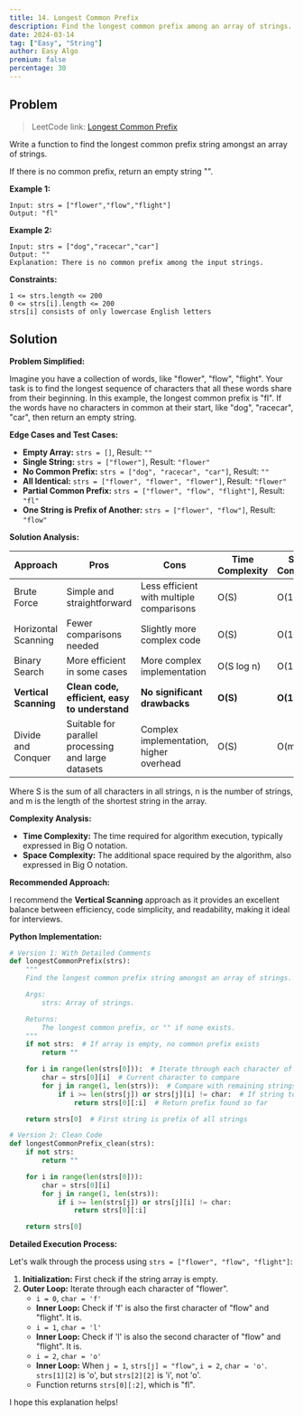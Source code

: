 ```yaml
---
title: 14. Longest Common Prefix
description: Find the longest common prefix among an array of strings. Return an empty string if there is no common prefix.
date: 2024-03-14
tag: ["Easy", "String"]
author: Easy Algo
premium: false
percentage: 30
---
```


## Problem

> LeetCode link: [Longest Common Prefix](https://leetcode.com/problems/longest-common-prefix/)

Write a function to find the longest common prefix string amongst an array of strings.

If there is no common prefix, return an empty string "".

**Example 1:**
```
Input: strs = ["flower","flow","flight"]
Output: "fl"
```

**Example 2:**
```
Input: strs = ["dog","racecar","car"]
Output: ""
Explanation: There is no common prefix among the input strings.
```

**Constraints:**
```
1 <= strs.length <= 200
0 <= strs[i].length <= 200
strs[i] consists of only lowercase English letters
```

## Solution

**Problem Simplified:**

Imagine you have a collection of words, like "flower", "flow", "flight". Your task is to find the longest sequence of characters that all these words share from their beginning. In this example, the longest common prefix is "fl". If the words have no characters in common at their start, like "dog", "racecar", "car", then return an empty string.

**Edge Cases and Test Cases:**

* **Empty Array:** `strs = []`, Result: `""`
* **Single String:** `strs = ["flower"]`, Result: `"flower"`
* **No Common Prefix:** `strs = ["dog", "racecar", "car"]`, Result: `""`
* **All Identical:** `strs = ["flower", "flower", "flower"]`, Result: `"flower"`
* **Partial Common Prefix:** `strs = ["flower", "flow", "flight"]`, Result: `"fl"`
* **One String is Prefix of Another:** `strs = ["flower", "flow"]`, Result: `"flow"`

**Solution Analysis:**

| Approach | Pros | Cons | Time Complexity | Space Complexity |
|----------|------|------|-----------------|------------------|
| Brute Force | Simple and straightforward | Less efficient with multiple comparisons | O(S) | O(1) |
| Horizontal Scanning | Fewer comparisons needed | Slightly more complex code | O(S) | O(1) |
| Binary Search | More efficient in some cases | More complex implementation | O(S log n) | O(1) |
| **Vertical Scanning** | **Clean code, efficient, easy to understand** | **No significant drawbacks** | **O(S)** | **O(1)** |
| Divide and Conquer | Suitable for parallel processing and large datasets | Complex implementation, higher overhead | O(S) | O(m log n) |

Where S is the sum of all characters in all strings, n is the number of strings, and m is the length of the shortest string in the array.

**Complexity Analysis:**

* **Time Complexity:** The time required for algorithm execution, typically expressed in Big O notation.
* **Space Complexity:** The additional space required by the algorithm, also expressed in Big O notation.

**Recommended Approach:**

I recommend the **Vertical Scanning** approach as it provides an excellent balance between efficiency, code simplicity, and readability, making it ideal for interviews.

**Python Implementation:**

```python
# Version 1: With Detailed Comments
def longestCommonPrefix(strs):
    """
    Find the longest common prefix string amongst an array of strings.

    Args:
        strs: Array of strings.

    Returns:
        The longest common prefix, or "" if none exists.
    """
    if not strs:  # If array is empty, no common prefix exists
        return ""

    for i in range(len(strs[0])):  # Iterate through each character of first string
        char = strs[0][i]  # Current character to compare
        for j in range(1, len(strs)):  # Compare with remaining strings
            if i >= len(strs[j]) or strs[j][i] != char:  # If string too short or character mismatch
                return strs[0][:i]  # Return prefix found so far

    return strs[0]  # First string is prefix of all strings

# Version 2: Clean Code
def longestCommonPrefix_clean(strs):
    if not strs:
        return ""

    for i in range(len(strs[0])):
        char = strs[0][i]
        for j in range(1, len(strs)):
            if i >= len(strs[j]) or strs[j][i] != char:
                return strs[0][:i]

    return strs[0]
```

**Detailed Execution Process:**

Let's walk through the process using `strs = ["flower", "flow", "flight"]`:

1. **Initialization:** First check if the string array is empty.
2. **Outer Loop:** Iterate through each character of "flower".
   * `i = 0`, `char = 'f'`
   * **Inner Loop:** Check if 'f' is also the first character of "flow" and "flight". It is.
   * `i = 1`, `char = 'l'`
   * **Inner Loop:** Check if 'l' is also the second character of "flow" and "flight". It is.
   * `i = 2`, `char = 'o'`
   * **Inner Loop:** When `j = 1`, `strs[j] = "flow"`, `i = 2`, `char = 'o'`. `strs[1][2]` is 'o', but `strs[2][2]` is 'i', not 'o'.
   * Function returns `strs[0][:2]`, which is "fl".

I hope this explanation helps!